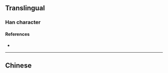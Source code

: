 {{character info/new}}
{{also|巒}}
==Translingual==

===Han character===
{{Han char|rn=46|rad=山|as=06|sn=9|four=|canj=YCU|ids=⿱亦山}}

====References====
* {{Han ref|kx=0311.061|dj=0611.110|hdz=10771.140|uh=5CE6|ud=23782}}

----

==Chinese==
{{zh-see|巒}}